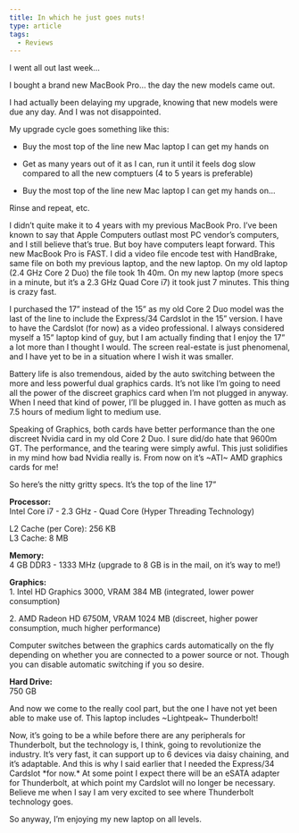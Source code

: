 ```yaml
---
title: In which he just goes nuts!
type: article
tags:
  - Reviews
---
```


I went all out last week…

I bought a brand new MacBook Pro… the day the new models came out.

I had actually been delaying my upgrade, knowing that new models were due any day. And I was not disappointed.

My upgrade cycle goes something like this:

-   Buy the most top of the line new Mac laptop I can get my hands on
  
-   Get as many years out of it as I can, run it until it feels dog slow compared to all the new comptuers (4 to 5 years is preferable)
  
-   Buy the most top of the line new Mac laptop I can get my hands on…

Rinse and repeat, etc.

I didn’t quite make it to 4 years with my previous MacBook Pro. I’ve been known to say that Apple Computers outlast most PC vendor’s computers, and I still believe that’s true. But boy have computers leapt forward. This new MacBook Pro is FAST. I did a video file encode test with HandBrake, same file on both my previous laptop, and the new laptop. On my old laptop (2.4 GHz Core 2 Duo) the file took 1h 40m. On my new laptop (more specs in a minute, but it’s a 2.3 GHz Quad Core i7) it took just 7 minutes. This thing is crazy fast.

I purchased the 17” instead of the 15” as my old Core 2 Duo model was the last of the line to include the Express/34 Cardslot in the 15” version. I have to have the Cardslot (for now) as a video professional. I always considered myself a 15” laptop kind of guy, but I am actually finding that I enjoy the 17” a lot more than I thought I would. The screen real-estate is just phenomenal, and I have yet to be in a situation where I wish it was smaller.

Battery life is also tremendous, aided by the auto switching between the more and less powerful dual graphics cards. It’s not like I’m going to need all the power of the discreet graphics card when I’m not plugged in anyway. When I need that kind of power, I’ll be plugged in. I have gotten as much as 7.5 hours of medium light to medium use.

Speaking of Graphics, both cards have better performance than the one discreet Nvidia card in my old Core 2 Duo. I sure did/do hate that 9600m GT. The performance, and the tearing were simply awful. This just solidifies in my mind how bad Nvidia really is. From now on it’s ~ATI~ AMD graphics cards for me!

So here’s the nitty gritty specs. It’s the top of the line 17”

**Processor:**  
Intel Core i7 - 2.3 GHz - Quad Core (Hyper Threading Technology)

L2 Cache (per Core): 256 KB  
L3 Cache: 8 MB

**Memory:**  
4 GB DDR3 - 1333 MHz (upgrade to 8 GB is in the mail, on it’s way to me!)

**Graphics:**  
1\. Intel HD Graphics 3000, VRAM 384 MB (integrated, lower power consumption)

2\. AMD Radeon HD 6750M, VRAM 1024 MB (discreet, higher power consumption, much higher performance)

Computer switches between the graphics cards automatically on the fly depending on whether you are connected to a power source or not. Though you can disable automatic switching if you so desire.

**Hard Drive:**  
750 GB

And now we come to the really cool part, but the one I have not yet been able to make use of. This laptop includes ~Lightpeak~ Thunderbolt!

Now, it’s going to be a while before there are any peripherals for Thunderbolt, but the technology is, I think, going to revolutionize the industry. It’s very fast, it can support up to 6 devices via daisy chaining, and it’s adaptable. And this is why I said earlier that I needed the Express/34 Cardslot \*for now.\* At some point I expect there will be an eSATA adapter for Thunderbolt, at which point my Cardslot will no longer be necessary. Believe me when I say I am very excited to see where Thunderbolt technology goes.

So anyway, I’m enjoying my new laptop on all levels.
